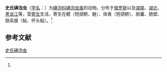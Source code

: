 {{Speciesbox
| name = 史氏碘泡虫
| status = 
| status_system = 
| image = 
| genus = Myxobolus
| species = sporostonae
| authority = (Schulman, 1962)<ref name='id9455'>{{cite web| url =http://www.bioinfo.cn/db05/BjdwSpecies.php?action=view&id=9455| title =史氏碘泡虫| work =《中国动物物种编目数据库》| publisher =中国科学院微生物研究所| author =中国科学院动物研究所| accessdate =2009-04-16| deadurl =yes| archiveurl =https://web.archive.org/web/20160305080610/http://www.bioinfo.cn/db05/BjdwSpecies.php?action=view&id=9455| archivedate =2016-03-05}}</ref>
}}

'''史氏碘泡虫'''（[[学名|学名]]：{{lang|la|''Myxobolus sporostonae''}}）为[[碘泡科|碘泡科]][[碘泡虫属|碘泡虫属]]的动物。分布于[[俄罗斯|俄罗斯]]以及[[湖南|湖南]]、[[湖北|湖北]]、[[黑龙江|黑龙江]]等，营[[寄生|寄生]]生活，寄生在鳃（短颌鲚、鲢）、体表（短颌鲚）、胆囊、肠壁、肠系膜（鲇、怀头鲇）。<ref name='id9455'/>

== 参考文献 ==
{{reflist}}

{{Wikispecies|Myxobolus sporostonae}}

[[Category:碘泡虫属|史氏碘泡虫]]


{{Cnidarian-stub}}